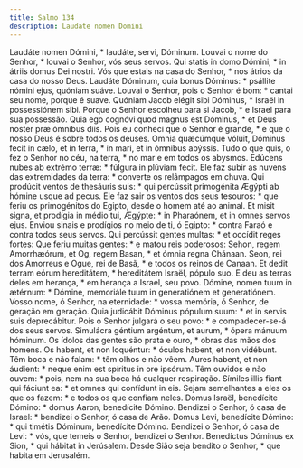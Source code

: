 ```yaml
---
title: Salmo 134
description: Laudate nomen Domini
---
```


<div class="grid grid-cols-2 gap-5">
  <span class="text-justify">
    Laudáte nomen Dómini, * laudáte, servi, Dóminum.
  </span>
  <span class="text-justify">
    Louvai o nome do Senhor, * louvai o Senhor, vós seus servos.
  </span>
  <span class="text-justify">
    Qui statis in domo Dómini, * in átriis domus Dei nostri.
  </span>
  <span class="text-justify">
    Vós que estais na casa do Senhor, * nos átrios da casa do nosso Deus.
  </span>
  <span class="text-justify">
    Laudáte Dóminum, quia bonus Dóminus: * psállite nómini ejus, quóniam suáve.
  </span>
  <span class="text-justify">
    Louvai o Senhor, pois o Senhor é bom: * cantai seu nome, porque é suave.
  </span>
  <span class="text-justify">
    Quóniam Jacob elégit sibi Dóminus, * Israël in possessiónem sibi.
  </span>
  <span class="text-justify">
    Porque o Senhor escolheu para si Jacob, * e Israel para sua possessão.
  </span>
  <span class="text-justify">
    Quia ego cognóvi quod magnus est Dóminus, * et Deus noster præ ómnibus diis.
  </span>
  <span class="text-justify">
    Pois eu conheci que o Senhor é grande, * e que o nosso Deus é sobre todos os
    deuses.
  </span>
  <span class="text-justify">
    Omnia quæcúmque vóluit, Dóminus fecit in cælo, et in terra, * in mari, et in
    ómnibus abýssis.
  </span>
  <span class="text-justify">
    Tudo o que quis, o fez o Senhor no céu, na terra, * no mar e em todos os
    abysmos.
  </span>
  <span class="text-justify">
    Edúcens nubes ab extrémo terræ: * fúlgura in plúviam fecit.
  </span>
  <span class="text-justify">
    Ele faz subir as nuvens das extremidades da terra: * converte os relâmpagos
    em chuva.
  </span>
  <span class="text-justify">
    Qui prodúcit ventos de thesáuris suis: * qui percússit primogénita Ægýpti ab
    hómine usque ad pecus.
  </span>
  <span class="text-justify">
    Ele faz sair os ventos dos seus tesouros: * que feriu os primogénitos do
    Egipto, desde o homem até ao animal.
  </span>
  <span class="text-justify">
    Et misit signa, et prodígia in médio tui, Ægýpte: * in Pharaónem, et in
    omnes servos ejus.
  </span>
  <span class="text-justify">
    Enviou sinais e prodígios no meio de ti, ó Egipto: * contra Faraó e contra
    todos seus servos.
  </span>
  <span class="text-justify">
    Qui percússit gentes multas: * et occídit reges fortes:
  </span>
  <span class="text-justify">
    Que feriu muitas gentes: * e matou reis poderosos:
  </span>
  <span class="text-justify">
    Sehon, regem Amorrhæórum, et Og, regem Basan, * et ómnia regna Chánaan.
  </span>
  <span class="text-justify">
    Seon, rei dos Amorreus e Ogue, rei de Basã, * e todos os reinos de Canaan.
  </span>
  <span class="text-justify">
    Et dedit terram eórum hereditátem, * hereditátem Israël, pópulo suo.
  </span>
  <span class="text-justify">
    E deu as terras deles em herança, * em herança a Israel, seu povo.
  </span>
  <span class="text-justify">
    Dómine, nomen tuum in ætérnum: * Dómine, memoriále tuum in generatiónem et
    generatiónem.
  </span>
  <span class="text-justify">
    Vosso nome, ó Senhor, na eternidade: * vossa memória, ó Senhor, de geração
    em geração.
  </span>
  <span class="text-justify">
    Quia judicábit Dóminus pópulum suum: * et in servis suis deprecábitur.
  </span>
  <span class="text-justify">
    Pois o Senhor julgará o seu povo: * e compadecer-se-á dos seus servos.
  </span>
  <span class="text-justify">
    Simulácra géntium argéntum, et aurum, * ópera mánuum hóminum.
  </span>
  <span class="text-justify">
    Os ídolos das gentes são prata e ouro, * obras das mãos dos homens.
  </span>
  <span class="text-justify">
    Os habent, et non loquéntur: * óculos habent, et non vidébunt.
  </span>
  <span class="text-justify">
    Têm boca e não falam: * têm olhos e não vêem.
  </span>
  <span class="text-justify">
    Aures habent, et non áudient: * neque enim est spíritus in ore ipsórum.
  </span>
  <span class="text-justify">
    Têm ouvidos e não ouvem: * pois, nem na sua boca há qualquer respiração.
  </span>
  <span class="text-justify">
    Símiles illis fiant qui fáciunt ea: * et omnes qui confídunt in eis.
  </span>
  <span class="text-justify">
    Sejam semelhantes a eles os que os fazem: * e todos os que confiam neles.
  </span>
  <span class="text-justify">
    Domus Israël, benedícite Dómino: * domus Aaron, benedícite Dómino.
  </span>
  <span class="text-justify">
    Bendizei o Senhor, ó casa de Israel: * bendizei o Senhor, ó casa de Arão.
  </span>
  <span class="text-justify">
    Domus Levi, benedícite Dómino: * qui timétis Dóminum, benedícite Dómino.
  </span>
  <span class="text-justify">
    Bendizei o Senhor, ó casa de Levi: * vós, que temeis o Senhor, bendizei o
    Senhor.
  </span>
  <span class="text-justify">
    Benedíctus Dóminus ex Sion, * qui hábitat in Jerúsalem.
  </span>
  <span class="text-justify">
    Desde Sião seja bendito o Senhor, * que habita em Jerusalém.
  </span>
</div>
